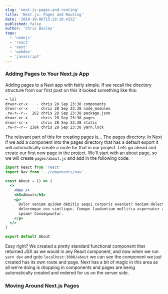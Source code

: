 ```yaml
---
slug: 'next-js-pages-and-routing'
title: 'Next.js: Pages and Routing'
date: '2019-10-06T15:29:10.415Z'
published: false
author: 'Chris Bailey'
tags:
  - 'nodejs'
  - 'react'
  - 'next'
  - 'webdev'
  - 'javascript'
---
```


### Adding Pages to Your Next.js App

Adding pages to a Next app with fairly simple. If we recall the directory structure from our first post on this it looked something like this:

```bash
➜ lsl
drwxr-xr-x    - chris 28 Sep 23:38 components
drwxr-xr-x    - chris 28 Sep 23:38 node_modules
.rw-r--r--  262 chris 28 Sep 23:38 package.json
drwxr-xr-x    - chris 28 Sep 23:38 pages
drwxr-xr-x    - chris 28 Sep 23:38 static
.rw-r--r-- 238k chris 28 Sep 23:38 yarn.lock
```

The relevant part of this for creating pages is... The pages directory. In Next if we add a component into the pages directory that has a default export it will automatically create a route for that in our project. Lets go ahead and create our first new page in the project. We'll start with an about page, so we will create `pages/about.js` and add in the following code:

```jsx
import React from 'react'
import Nav from '../components/nav'

const About = () => (
  <>
    <Nav />
    <h3>About</h3>
    <p>
      Dolor veniam quidem debitis sequi corporis eveniet? Veniam delectus porro
      doloremque eos similique. Cumque laudantium mollitia aspernatur amet
      ipsam! Consequuntur.
    </p>
  </>
)

export default About
```

Easy right? We created a pretty standard functional component that returned JSX as we would in any React component, and now when we run `yarn dev` and goto `localhost:3000/about` we can see the component we just created has its own route and page. Next has a bit of magic in this area as all we're doing is dropping in components and pages are being automatically created and redered for us on the server side.

### Moving Around Next.js Pages
